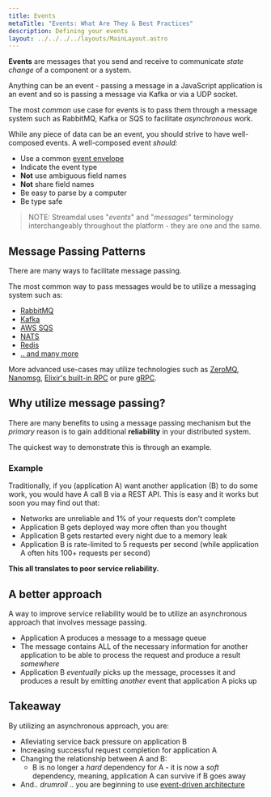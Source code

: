 ```yaml
---
title: Events
metaTitle: "Events: What Are They & Best Practices"
description: Defining your events
layout: ../../../../layouts/MainLayout.astro
---
```


**Events** are messages that you send and receive to communicate _state change_ of a component or a system.

Anything can be an event - passing a message in a JavaScript application is an event and so is passing a message via Kafka or via a UDP socket.

The most _common_ use case for events is to pass them through a message system such as RabbitMQ, Kafka or SQS to facilitate _asynchronous_ work.

While any piece of data can be an event, you should strive to have well-composed events. A well-composed event _should:_

- Use a common [event envelope](undefined)
- Indicate the event type
- **Not** use ambiguous field names
- **Not** share field names
- Be easy to parse by a computer
- Be type safe

> NOTE: Streamdal uses "_events_" and "_messages_" terminology interchangeably throughout the platform - they are one and the same.

## Message Passing Patterns

There are many ways to facilitate message passing.

The most common way to pass messages would be to utilize a messaging system such as:

- [RabbitMQ](https://www.rabbitmq.com/)
- [Kafka](https://kafka.apache.org/)
- [AWS SQS](https://aws.amazon.com/sqs/)
- [NATS](https://nats.io/)
- [Redis](https://redis.io/)
- [.. and many more](https://en.wikipedia.org/wiki/Message_queue)

More advanced use-cases may utilize technologies such as [ZeroMQ](https://zeromq.org/), [Nanomsg](https://nanomsg.org/), [Elixir's built-in RPC](https://erlang.org/doc/man/rpc.html) or pure [gRPC](https://grpc.io/).

## Why utilize message passing?

There are many benefits to using a message passing mechanism but the _primary_ reason is to gain additional **reliability** in your distributed system.

The quickest way to demonstrate this is through an example.

### Example

Traditionally, if you (application A) want another application (B) to do some work, you would have A call B via a REST API. This is easy and it works but soon you may find out that:

- Networks are unreliable and 1% of your requests don't complete
- Application B gets deployed way more often than you thought
- Application B gets restarted every night due to a memory leak
- Application B is rate-limited to 5 requests per second (while application A often hits 100+ requests per second)

**This all translates to poor service reliability.**

## A better approach

A way to improve service reliability would be to utilize an asynchronous approach that involves message passing.

- Application A produces a message to a message queue
- The message contains ALL of the necessary information for another application to be able to process the request and produce a result _somewhere_
- Application B _eventually_ picks up the message, processes it and produces a result by emitting _another_ event that application A picks up

## Takeaway

By utilizing an asynchronous approach, you are:

- Alleviating service back pressure on application B
- Increasing successful request completion for application A
- Changing the relationship between A and B:
  - B is no longer a _hard_ dependency for A - it is now a _soft_ dependency, meaning, application A can survive if B goes away
- And.. _drumroll_ .. you are beginning to use [event-driven architecture](https://en.wikipedia.org/wiki/Event-driven_architecture)
